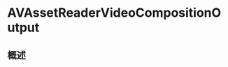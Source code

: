 # AVAssetReaderVideoCompositionOutput

<ToBePolishedAfterTranslation />

<OriginalSource
  title="AVAssetReaderVideoCompositionOutput"
  url="https://developer.apple.com/documentation/avfoundation/avassetreadervideocompositionoutput"
  summary="从资产的一个或多个轨道读取合成视频帧的对象"
/>

## 概述
